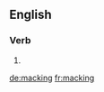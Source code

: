 ==English==

===Verb===
{{head|en|present participle}}

# {{present participle of|mack|lang=en}}

[[de:macking]]
[[fr:macking]]
